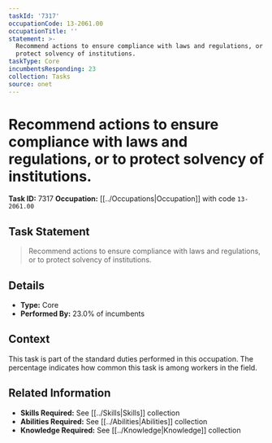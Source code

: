 ```yaml
---
taskId: '7317'
occupationCode: 13-2061.00
occupationTitle: ''
statement: >-
  Recommend actions to ensure compliance with laws and regulations, or to
  protect solvency of institutions.
taskType: Core
incumbentsResponding: 23
collection: Tasks
source: onet
---
```

# Recommend actions to ensure compliance with laws and regulations, or to protect solvency of institutions.

**Task ID:** 7317
**Occupation:** [[../Occupations|Occupation]] with code `13-2061.00`

## Task Statement

> Recommend actions to ensure compliance with laws and regulations, or to protect solvency of institutions.

## Details

- **Type:** Core
- **Performed By:** 23.0% of incumbents

## Context

This task is part of the standard duties performed in this occupation. The percentage indicates how common this task is among workers in the field.

## Related Information

- **Skills Required:** See [[../Skills|Skills]] collection
- **Abilities Required:** See [[../Abilities|Abilities]] collection
- **Knowledge Required:** See [[../Knowledge|Knowledge]] collection
